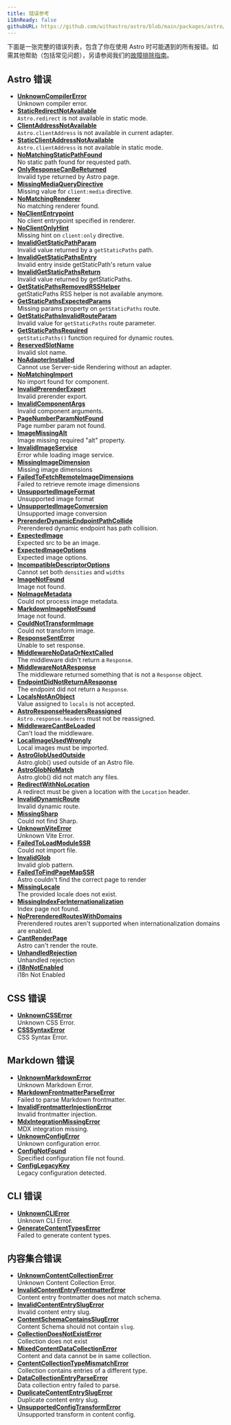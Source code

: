 ```yaml
---
title: 错误参考
i18nReady: false
githubURL: https://github.com/withastro/astro/blob/main/packages/astro/src/core/errors/errors-data.ts
---
```


下面是一张完整的错误列表，包含了你在使用 Astro 时可能遇到的所有报错。如需其他帮助（包括常见问题），另请参阅我们的[故障排除指南](/zh-cn/guides/troubleshooting/)。

## Astro 错误

- [**UnknownCompilerError**](/zh-cn/reference/errors/unknown-compiler-error/)<br/>Unknown compiler error.
- [**StaticRedirectNotAvailable**](/zh-cn/reference/errors/static-redirect-not-available/)<br/>`Astro.redirect` is not available in static mode.
- [**ClientAddressNotAvailable**](/zh-cn/reference/errors/client-address-not-available/)<br/>`Astro.clientAddress` is not available in current adapter.
- [**StaticClientAddressNotAvailable**](/zh-cn/reference/errors/static-client-address-not-available/)<br/>`Astro.clientAddress` is not available in static mode.
- [**NoMatchingStaticPathFound**](/zh-cn/reference/errors/no-matching-static-path-found/)<br/>No static path found for requested path.
- [**OnlyResponseCanBeReturned**](/zh-cn/reference/errors/only-response-can-be-returned/)<br/>Invalid type returned by Astro page.
- [**MissingMediaQueryDirective**](/zh-cn/reference/errors/missing-media-query-directive/)<br/>Missing value for `client:media` directive.
- [**NoMatchingRenderer**](/zh-cn/reference/errors/no-matching-renderer/)<br/>No matching renderer found.
- [**NoClientEntrypoint**](/zh-cn/reference/errors/no-client-entrypoint/)<br/>No client entrypoint specified in renderer.
- [**NoClientOnlyHint**](/zh-cn/reference/errors/no-client-only-hint/)<br/>Missing hint on `client:only` directive.
- [**InvalidGetStaticPathParam**](/zh-cn/reference/errors/invalid-get-static-path-param/)<br/>Invalid value returned by a `getStaticPaths` path.
- [**InvalidGetStaticPathsEntry**](/zh-cn/reference/errors/invalid-get-static-paths-entry/)<br/>Invalid entry inside getStaticPath's return value
- [**InvalidGetStaticPathsReturn**](/zh-cn/reference/errors/invalid-get-static-paths-return/)<br/>Invalid value returned by getStaticPaths.
- [**GetStaticPathsRemovedRSSHelper**](/zh-cn/reference/errors/get-static-paths-removed-rsshelper/)<br/>getStaticPaths RSS helper is not available anymore.
- [**GetStaticPathsExpectedParams**](/zh-cn/reference/errors/get-static-paths-expected-params/)<br/>Missing params property on `getStaticPaths` route.
- [**GetStaticPathsInvalidRouteParam**](/zh-cn/reference/errors/get-static-paths-invalid-route-param/)<br/>Invalid value for `getStaticPaths` route parameter.
- [**GetStaticPathsRequired**](/zh-cn/reference/errors/get-static-paths-required/)<br/>`getStaticPaths()` function required for dynamic routes.
- [**ReservedSlotName**](/zh-cn/reference/errors/reserved-slot-name/)<br/>Invalid slot name.
- [**NoAdapterInstalled**](/zh-cn/reference/errors/no-adapter-installed/)<br/>Cannot use Server-side Rendering without an adapter.
- [**NoMatchingImport**](/zh-cn/reference/errors/no-matching-import/)<br/>No import found for component.
- [**InvalidPrerenderExport**](/zh-cn/reference/errors/invalid-prerender-export/)<br/>Invalid prerender export.
- [**InvalidComponentArgs**](/zh-cn/reference/errors/invalid-component-args/)<br/>Invalid component arguments.
- [**PageNumberParamNotFound**](/zh-cn/reference/errors/page-number-param-not-found/)<br/>Page number param not found.
- [**ImageMissingAlt**](/zh-cn/reference/errors/image-missing-alt/)<br/>Image missing required "alt" property.
- [**InvalidImageService**](/zh-cn/reference/errors/invalid-image-service/)<br/>Error while loading image service.
- [**MissingImageDimension**](/zh-cn/reference/errors/missing-image-dimension/)<br/>Missing image dimensions
- [**FailedToFetchRemoteImageDimensions**](/zh-cn/reference/errors/failed-to-fetch-remote-image-dimensions/)<br/>Failed to retrieve remote image dimensions
- [**UnsupportedImageFormat**](/zh-cn/reference/errors/unsupported-image-format/)<br/>Unsupported image format
- [**UnsupportedImageConversion**](/zh-cn/reference/errors/unsupported-image-conversion/)<br/>Unsupported image conversion
- [**PrerenderDynamicEndpointPathCollide**](/zh-cn/reference/errors/prerender-dynamic-endpoint-path-collide/)<br/>Prerendered dynamic endpoint has path collision.
- [**ExpectedImage**](/zh-cn/reference/errors/expected-image/)<br/>Expected src to be an image.
- [**ExpectedImageOptions**](/zh-cn/reference/errors/expected-image-options/)<br/>Expected image options.
- [**IncompatibleDescriptorOptions**](/zh-cn/reference/errors/incompatible-descriptor-options/)<br/>Cannot set both `densities` and `widths`
- [**ImageNotFound**](/zh-cn/reference/errors/image-not-found/)<br/>Image not found.
- [**NoImageMetadata**](/zh-cn/reference/errors/no-image-metadata/)<br/>Could not process image metadata.
- [**MarkdownImageNotFound**](/zh-cn/reference/errors/markdown-image-not-found/)<br/>Image not found.
- [**CouldNotTransformImage**](/zh-cn/reference/errors/could-not-transform-image/)<br/>Could not transform image.
- [**ResponseSentError**](/zh-cn/reference/errors/response-sent-error/)<br/>Unable to set response.
- [**MiddlewareNoDataOrNextCalled**](/zh-cn/reference/errors/middleware-no-data-or-next-called/)<br/>The middleware didn't return a `Response`.
- [**MiddlewareNotAResponse**](/zh-cn/reference/errors/middleware-not-aresponse/)<br/>The middleware returned something that is not a `Response` object.
- [**EndpointDidNotReturnAResponse**](/zh-cn/reference/errors/endpoint-did-not-return-aresponse/)<br/>The endpoint did not return a `Response`.
- [**LocalsNotAnObject**](/zh-cn/reference/errors/locals-not-an-object/)<br/>Value assigned to `locals` is not accepted.
- [**AstroResponseHeadersReassigned**](/zh-cn/reference/errors/astro-response-headers-reassigned/)<br/>`Astro.response.headers` must not be reassigned.
- [**MiddlewareCantBeLoaded**](/zh-cn/reference/errors/middleware-cant-be-loaded/)<br/>Can't load the middleware.
- [**LocalImageUsedWrongly**](/zh-cn/reference/errors/local-image-used-wrongly/)<br/>Local images must be imported.
- [**AstroGlobUsedOutside**](/zh-cn/reference/errors/astro-glob-used-outside/)<br/>Astro.glob() used outside of an Astro file.
- [**AstroGlobNoMatch**](/zh-cn/reference/errors/astro-glob-no-match/)<br/>Astro.glob() did not match any files.
- [**RedirectWithNoLocation**](/zh-cn/reference/errors/redirect-with-no-location/)<br/>A redirect must be given a location with the `Location` header.
- [**InvalidDynamicRoute**](/zh-cn/reference/errors/invalid-dynamic-route/)<br/>Invalid dynamic route.
- [**MissingSharp**](/zh-cn/reference/errors/missing-sharp/)<br/>Could not find Sharp.
- [**UnknownViteError**](/zh-cn/reference/errors/unknown-vite-error/)<br/>Unknown Vite Error.
- [**FailedToLoadModuleSSR**](/zh-cn/reference/errors/failed-to-load-module-ssr/)<br/>Could not import file.
- [**InvalidGlob**](/zh-cn/reference/errors/invalid-glob/)<br/>Invalid glob pattern.
- [**FailedToFindPageMapSSR**](/zh-cn/reference/errors/failed-to-find-page-map-ssr/)<br/>Astro couldn't find the correct page to render
- [**MissingLocale**](/zh-cn/reference/errors/missing-locale/)<br/>The provided locale does not exist.
- [**MissingIndexForInternationalization**](/zh-cn/reference/errors/missing-index-for-internationalization/)<br/>Index page not found.
- [**NoPrerenderedRoutesWithDomains**](/zh-cn/reference/errors/no-prerendered-routes-with-domains/)<br/>Prerendered routes aren't supported when internationalization domains are enabled.
- [**CantRenderPage**](/zh-cn/reference/errors/cant-render-page/)<br/>Astro can't render the route.
- [**UnhandledRejection**](/zh-cn/reference/errors/unhandled-rejection/)<br/>Unhandled rejection
- [**i18nNotEnabled**](/zh-cn/reference/errors/i18n-not-enabled/)<br/>i18n Not Enabled
## CSS 错误

- [**UnknownCSSError**](/zh-cn/reference/errors/unknown-csserror/)<br/>Unknown CSS Error.
- [**CSSSyntaxError**](/zh-cn/reference/errors/csssyntax-error/)<br/>CSS Syntax Error.
## Markdown 错误

- [**UnknownMarkdownError**](/zh-cn/reference/errors/unknown-markdown-error/)<br/>Unknown Markdown Error.
- [**MarkdownFrontmatterParseError**](/zh-cn/reference/errors/markdown-frontmatter-parse-error/)<br/>Failed to parse Markdown frontmatter.
- [**InvalidFrontmatterInjectionError**](/zh-cn/reference/errors/invalid-frontmatter-injection-error/)<br/>Invalid frontmatter injection.
- [**MdxIntegrationMissingError**](/zh-cn/reference/errors/mdx-integration-missing-error/)<br/>MDX integration missing.
- [**UnknownConfigError**](/zh-cn/reference/errors/unknown-config-error/)<br/>Unknown configuration error.
- [**ConfigNotFound**](/zh-cn/reference/errors/config-not-found/)<br/>Specified configuration file not found.
- [**ConfigLegacyKey**](/zh-cn/reference/errors/config-legacy-key/)<br/>Legacy configuration detected.
## CLI 错误

- [**UnknownCLIError**](/zh-cn/reference/errors/unknown-clierror/)<br/>Unknown CLI Error.
- [**GenerateContentTypesError**](/zh-cn/reference/errors/generate-content-types-error/)<br/>Failed to generate content types.
## 内容集合错误

- [**UnknownContentCollectionError**](/zh-cn/reference/errors/unknown-content-collection-error/)<br/>Unknown Content Collection Error.
- [**InvalidContentEntryFrontmatterError**](/zh-cn/reference/errors/invalid-content-entry-frontmatter-error/)<br/>Content entry frontmatter does not match schema.
- [**InvalidContentEntrySlugError**](/zh-cn/reference/errors/invalid-content-entry-slug-error/)<br/>Invalid content entry slug.
- [**ContentSchemaContainsSlugError**](/zh-cn/reference/errors/content-schema-contains-slug-error/)<br/>Content Schema should not contain `slug`.
- [**CollectionDoesNotExistError**](/zh-cn/reference/errors/collection-does-not-exist-error/)<br/>Collection does not exist
- [**MixedContentDataCollectionError**](/zh-cn/reference/errors/mixed-content-data-collection-error/)<br/>Content and data cannot be in same collection.
- [**ContentCollectionTypeMismatchError**](/zh-cn/reference/errors/content-collection-type-mismatch-error/)<br/>Collection contains entries of a different type.
- [**DataCollectionEntryParseError**](/zh-cn/reference/errors/data-collection-entry-parse-error/)<br/>Data collection entry failed to parse.
- [**DuplicateContentEntrySlugError**](/zh-cn/reference/errors/duplicate-content-entry-slug-error/)<br/>Duplicate content entry slug.
- [**UnsupportedConfigTransformError**](/zh-cn/reference/errors/unsupported-config-transform-error/)<br/>Unsupported transform in content config.
